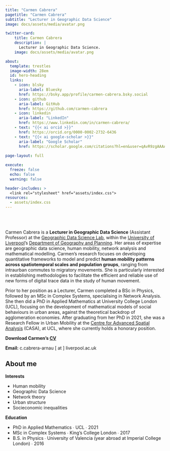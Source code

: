 ```yaml
---
title: "Carmen Cabrera"
pagetitle: "Carmen Cabrera"
subtitle: "Lecturer in Geographic Data Science"
image: docs/assets/media/avatar.png

twitter-card:
    title: Carmen Cabrera
    description: |
      Lecturer in Geographic Data Science.
    image: docs/assets/media/avatar.png

about:
  template: trestles
  image-width: 28em
  id: hero-heading
  links:
    - icon: blsky
      aria-label: Bluesky
      href: https://bsky.app/profile/carmen-cabrera.bsky.social
    - icon: github
      aria-label: GitHub
      href: https://github.com/carmen-cabrera
    - icon: linkedin
      aria-label: "LinkedIn"
      href: https://www.linkedin.com/in/carmen-cabrera/
    - text: "{{< ai orcid >}}"
      href: https://orcid.org/0000-0002-2732-6436
    - text: "{{< ai google-scholar >}}"
      aria-label: "Google Scholar"
      href: https://scholar.google.com/citations?hl=en&user=qAvR9zgAAAAJ
      
page-layout: full

execute: 
  freeze: false
  echo: false
  warning: false

header-includes: >
  <link rel="stylesheet" href="assets/index.css">
resources:
  - assets/index.css
---
```


<br><br>

::: {#hero-heading}
Carmen Cabrera is a **Lecturer in Geographic Data Science** (Assistant Professor) at the [Geographic Data Science Lab](https://www.liverpool.ac.uk/geographic-data-science/), within the [University of Liverpool](https://www.liverpool.ac.uk/)'s [Department of Geography and Planning](https://www.liverpool.ac.uk/geography-and-planning/). Her areas of expertise are geographic data science, human mobility, network analysis and mathematical modelling. Carmen's research focuses on developing quantitative frameworks to model and predict **human mobility patterns across spatiotemporal scales and population groups**, ranging from intraurban commutes to migratory movements. She is particularly interested in establishing methodologies to facilitate the efficient and reliable use of new forms of digital trace data in the study of human movement.

Prior to her position as a Lecturer, Carmen completed a BSc in Physics, followed by an MSc in Complex Systems, specialising in Network Analysis. She then did a PhD in Applied Mathematics at University College London (UCL), focusing on the development of mathematical models of social behaviours in urban areas, against the theoretical backdrop of agglomeration economies. After graduating from her PhD in 2021, she was a Research Fellow in Urban Mobility at the [Centre for Advanced Spatial Analysis](https://www.ucl.ac.uk/bartlett/casa) (CASA), at UCL, where she currently holds a honorary position.

**Download Carmen's [CV](assets/media/CV.pdf)**

**Email:** c.cabrera-arnau [ at ] liverpool.ac.uk

:::

## About me

::: grid
::: {#about-me-1 .g-col-6}
**Interests**

<ul class="fa-ul">

<li><i class="fa-solid fa-certificate"></i> Human mobility</li>

<li><i class="fa-solid fa-certificate"></i> Geographic Data Science</li>

<li><i class="fa-solid fa-certificate"></i> Network theory</li>

<li><i class="fa-solid fa-certificate"></i> Urban structure</li>

<li><i class="fa-solid fa-certificate"></i> Socieconomic inequalities</li>

</ul>
:::

::: {#about-me-2 .g-col-6}
**Education**

<ul class="fa-ul">

<li><i class="fa-solid fa-graduation-cap"></i> PhD in Applied Mathematics ∙ UCL ∙ 2021</li>

<li><i class="fa-solid fa-graduation-cap"></i> MSc in Complex Systems ∙ King's College London ∙ 2017</li>

<li><i class="fa-solid fa-graduation-cap"></i> B.S. in Physics ∙ University of Valencia (year abroad at Imperial College London) ∙ 2016</li>

</ul>
:::
:::

<!-- end grid -->

````{=html}
<!--
```r

manual_redirects <-
  readr::read_table(here::here("static", "_manualredirects.txt"),
                    col_names = FALSE) |> 
  dplyr::mutate(redirect = paste0(X1, " ", X2, " ", X3))

manual_redirects <- manual_redirects$redirect

# write the _redirect file
writeLines(manual_redirects, here::here("_site", "_redirects"))

```
-->
````
